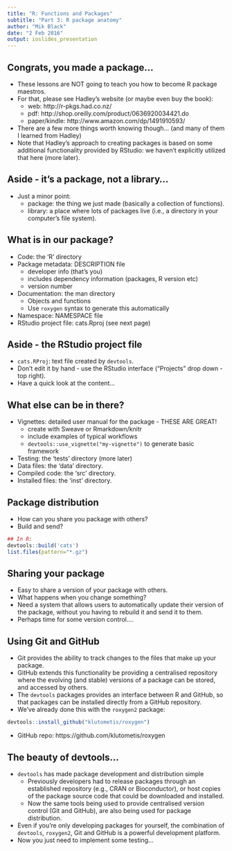 ```yaml
---
title: "R: Functions and Packages"
subtitle: "Part 3: R package anatomy"
author: "Mik Black"
date: "2 Feb 2016"
output: ioslides_presentation
---
```

  
## Congrats, you made a package...

 - These lessons are NOT going to teach you how to become R package maestros.
 - For that, please see Hadley's website (or maybe even buy the book):
    - web: http://r-pkgs.had.co.nz/
    - pdf: http://shop.oreilly.com/product/0636920034421.do
    - paper/kindle: http://www.amazon.com/dp/1491910593/
 - There are a few more things worth knowing though... (and many of them I learned from Hadley)
 - Note that Hadley's approach to creating packages is based on some additional functionality provided by RStudio: we haven't explicitly utilized that here (more later).
 
## Aside - it's a package, not a library...

 - Just a minor point:
    - package: the thing we just made (basically a collection of functions).
    - library: a place where lots of packages live (i.e., a directory in your computer's file system).
 
## What is in our package?
 - Code: the 'R' directory
 - Package metadata: DESCRIPTION file
    - developer info (that's you)
    - includes dependency information (packages, R version etc)
    - version number
 - Documentation: the man directory
    - Objects and functions
    - Use `roxygen` syntax to generate this automatically
 - Namespace: NAMESPACE file
 - RStudio project file: cats.Rproj (see next page)

## Aside - the RStudio project file

 - `cats.RProj`: text file created by `devtools`.
 - Don't edit it by hand - use the RStudio interface ("Projects" drop down - top right).
 - Have a quick look at the content...
 
## What else can be in there?
 
 - Vignettes: detailed user manual for the package - THESE ARE GREAT!
    - create with Sweave or Rmarkdown/knitr
    - include examples of typical workflows
    - `devtools::use_vignette("my-vignette")` to generate basic framework
 - Testing: the 'tests' directory (more later)
 - Data files: the 'data' directory.
 - Compiled code: the 'src' directory.
 - Installed files: the 'inst' directory.

## Package distribution

 - How can you share you package with others?
 - Build and send?
```r
## In R:
devtools::build('cats')
list.files(pattern="*.gz")
```

## Sharing your package

 - Easy to share a version of your package with others.
 - What happens when you change something?
 - Need a system that allows users to automatically update their version of the package, without you having to rebuild it and send it to them.
 - Perhaps time for some version control....

## Using Git and GitHub

 - Git provides the ability to track changes to the files that make up your package.
 - GitHub extends this functionality be providing a centralised repository where the evolving (and stable) versions of a package can be stored, and accessed by others.
 - The `devtools` packages provides an interface between R and GitHub, so that packages can be installed directly from a GitHub repository.
 - We've already done this with the `roxygen2` package: 
```r
devtools::install_github("klutometis/roxygen")
```
 - GitHub repo: https://github.com/klutometis/roxygen
    
## The beauty of devtools...    
    
 - `devtools` has made package development and distribution simple
     - Previously developers had to release packages through an established repository (e.g., CRAN or Bioconductor), or host copies of the package source code that could be downloaded and installed.
     - Now the same tools being used to provide centralised version control (Git and GitHub), are also being used for package distribution.     
 - Even if you're only developing packages for yourself, the combination of `devtools`, `roxygen2`, Git and GitHub is a powerful development platform.
 - Now you just need to implement some testing...
    
 
 